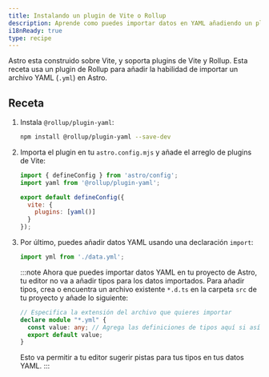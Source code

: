 ```yaml
---
title: Instalando un plugin de Vite o Rollup
description: Aprende como puedes importar datos en YAML añadiendo un plugin de Rollup en tu proyecto.
i18nReady: true
type: recipe
---
```


Astro esta construido sobre Vite, y soporta plugins de Vite y Rollup. Esta receta usa un plugin de Rollup para añadir la habilidad de importar un archivo YAML (`.yml`) en Astro.

## Receta

1. Instala `@rollup/plugin-yaml`:

    ```bash
    npm install @rollup/plugin-yaml --save-dev
    ```

2. Importa el plugin en tu `astro.config.mjs` y añade el arreglo de plugins de Vite:

    ```js title="astro.config.mjs" ins={2,5-7}
    import { defineConfig } from 'astro/config';
    import yaml from '@rollup/plugin-yaml';

    export default defineConfig({
      vite: {
        plugins: [yaml()]
      }
    });
    ```


3. Por último, puedes añadir datos YAML usando una declaración `import`:

    ```js
    import yml from './data.yml';
    ```

    :::note
    Ahora que puedes importar datos YAML en tu proyecto de Astro, tu editor no va a añadir tipos para los datos importados. Para añadir tipos, crea o encuentra un archivo existente `*.d.ts` en la carpeta `src` de tu proyecto y añade lo siguiente:
    ```ts title="src/files.d.ts"
    // Especifica la extensión del archivo que quieres importar
    declare module "*.yml" {
      const value: any; // Agrega las definiciones de tipos aquí si así lo deseas.
      export default value;
    }
    ```
    Esto va permitir a tu editor sugerir pistas para tus tipos en tus datos YAML.
    :::
